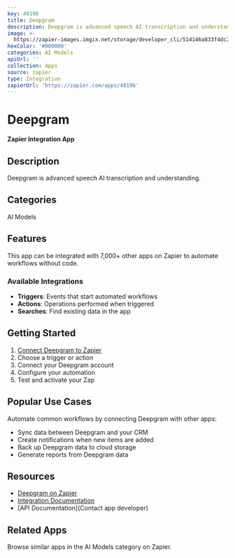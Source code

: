 ```yaml
---
key: 40196
title: Deepgram
description: Deepgram is advanced speech AI transcription and understanding.
image: >-
  https://zapier-images.imgix.net/storage/developer_cli/514146a833f4dc2dec40eec22ee0f707.png?auto=format%2Ccompress&ixlib=python-3.0.0&q=50
hexColor: '#000000'
categories: AI Models
apiUrl: ''
collection: Apps
source: zapier
type: Integration
zapierUrl: 'https://zapier.com/apps/40196'
---
```

# Deepgram

**Zapier Integration App**

## Description

Deepgram is advanced speech AI transcription and understanding.

## Categories

AI Models

## Features

This app can be integrated with 7,000+ other apps on Zapier to automate workflows without code.

### Available Integrations

- **Triggers**: Events that start automated workflows
- **Actions**: Operations performed when triggered
- **Searches**: Find existing data in the app

## Getting Started

1. [Connect Deepgram to Zapier](https://zapier.com/apps/40196)
2. Choose a trigger or action
3. Connect your Deepgram account
4. Configure your automation
5. Test and activate your Zap

## Popular Use Cases

Automate common workflows by connecting Deepgram with other apps:

- Sync data between Deepgram and your CRM
- Create notifications when new items are added
- Back up Deepgram data to cloud storage
- Generate reports from Deepgram data

## Resources

- [Deepgram on Zapier](https://zapier.com/apps/40196)
- [Integration Documentation](https://zapier.com/apps/40196/integrations)
- [API Documentation](Contact app developer)

## Related Apps

Browse similar apps in the AI Models category on Zapier.
